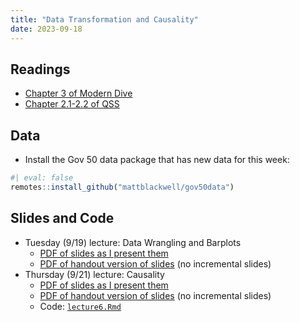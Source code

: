 ```yaml
---
title: "Data Transformation and Causality"
date: 2023-09-18
---
```



## Readings 

- [Chapter 3 of Modern Dive](https://moderndive.com/3-wrangling.html)
- [Chapter 2.1-2.2 of QSS](https://press.princeton.edu/books/hardcover/9780691222271/quantitative-social-science)


## Data

- Install the Gov 50 data package that has new data for this week:
```r
#| eval: false
remotes::install_github("mattblackwell/gov50data")
```

## Slides and Code


- Tuesday (9/19) lecture: Data Wrangling and Barplots
  - [PDF of slides as I present them](/slides/05_data_wrangling.pdf)
  - [PDF of handout version of slides](/slides/05_data_wrangling_handout.pdf) (no incremental slides)
  <!-- - Code: [`news.Rmd`](/files/code/news.Rmd)  -->

- Thursday (9/21) lecture: Causality
  - [PDF of slides as I present them](/slides/06_causality.pdf)
  - [PDF of handout version of slides](/slides/06_causality_handout.pdf) (no incremental slides)
  - Code: [`lecture6.Rmd`](/files/code/lecture6.Rmd)
